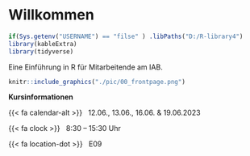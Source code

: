 # Willkommen {#index .unnumbered}

```r
if(Sys.getenv("USERNAME") == "filse" ) .libPaths("D:/R-library4") 
library(kableExtra)
library(tidyverse)
```

Eine Einführung in R für Mitarbeitende am IAB.

```r
knitr::include_graphics("./pic/00_frontpage.png")
```


**Kursinformationen**

::: {.g-col-12 .g-col-sm-6 .g-col-md-4}


{{< fa calendar-alt >}} &nbsp; 12.06., 13.06., 16.06. & 19.06.2023

{{< fa clock >}} &nbsp; 8:30 – 15:30 Uhr

{{< fa location-dot >}} &nbsp; E09

:::
